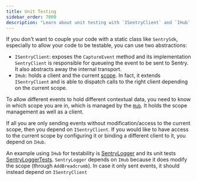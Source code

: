 ```yaml
---
title: Unit Testing
sidebar_order: 7000
description: "Learn about unit testing with `ISentryClient` and `IHub`."
---
```


If you don't want to couple your code with a static class like `SentrySdk`, especially to allow your code to be testable, you can use two abstractions:

- `ISentryClient`: exposes the `CaptureEvent` method and its implementation `SentryClient` is responsible for queueing the event to be sent to Sentry. It also abstracts away the internal transport.
- `IHub`: holds a client and the current [scope](../enriching-events/scopes/). In fact, it extends `ISentryClient` and is able to dispatch calls to the right client depending on the current scope.

To allow different events to hold different contextual data, you need to know in which scope you are in, which is managed by the [`Hub`](https://github.com/getsentry/sentry-dotnet/blob/master/src/Sentry/Internal/Hub.cs). It holds the scope management as well as a client.

If all you are only sending events without modification/access to the current scope, then you depend on `ISentryClient`. If you would like to have access to the current scope by configuring it or binding a different client to it, you depend on `IHub`.

An example using `IHub` for testability is [SentryLogger](https://github.com/getsentry/sentry-dotnet/blob/master/src/Sentry.Extensions.Logging/SentryLogger.cs) and its unit tests [SentryLoggerTests](https://github.com/getsentry/sentry-dotnet/blob/master/test/Sentry.Extensions.Logging.Tests/SentryLoggerTests.cs).
`SentryLogger` depends on `IHub` because it does modify the scope (through `AddBreadcrumb`). In case it only sent events, it should instead depend on `ISentryClient`
